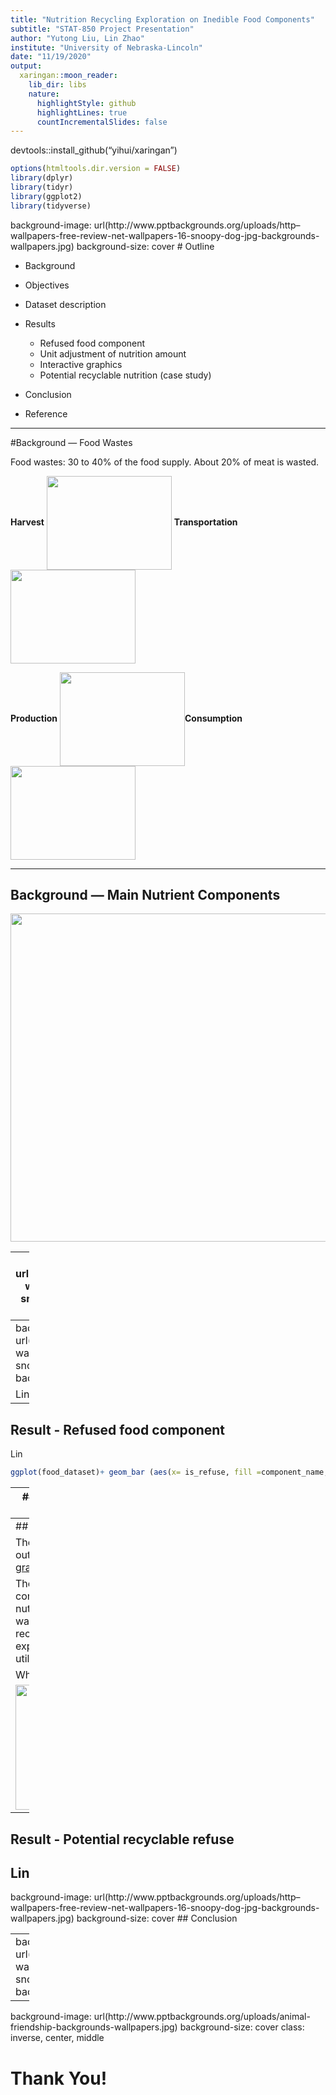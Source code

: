 ```yaml
---
title: "Nutrition Recycling Exploration on Inedible Food Components"
subtitle: "STAT-850 Project Presentation"
author: "Yutong Liu, Lin Zhao"
institute: "University of Nebraska-Lincoln"
date: "11/19/2020"
output:
  xaringan::moon_reader:
    lib_dir: libs
    nature:
      highlightStyle: github
      highlightLines: true
      countIncrementalSlides: false
---
```

devtools::install_github("yihui/xaringan")
```r
options(htmltools.dir.version = FALSE)
library(dplyr)
library(tidyr)
library(ggplot2)
library(tidyverse)
```

background-image: url(http://www.pptbackgrounds.org/uploads/http--wallpapers-free-review-net-wallpapers-16-snoopy-dog-jpg-backgrounds-wallpapers.jpg)
background-size: cover
# Outline

- Background

- Objectives

- Dataset description

- Results 
    + Refused food component
    + Unit adjustment of nutrition amount
    + Interactive graphics
    + Potential recyclable nutrition (case study)
- Conclusion 

- Reference

---

#Background --- Food Wastes

Food wastes: 30 to 40% of the food supply. About 20% of meat is wasted.  



**Harvest**   <img src="figure/harvest.png" width="200" height="150" align="center" />  **Transportation** <img src="figure/transportation.png" width="200" height="150" align="center" />   


**Production**  <img src="figure/production.png" width="200" height="150" align="center" />**Consumption**   <img src="figure/consumption.png" width="200" height="150" align="center" />   

---

## Background --- Main Nutrient Components

<img src="figure/nutrition_component.png" width="650" height="525" align="center" /> 

---
background-image: url(http://www.pptbackgrounds.org/uploads/http--wallpapers-free-review-net-wallpapers-16-snoopy-dog-jpg-backgrounds-wallpapers.jpg)
background-size: cover

## Objective

The **overall objective** of this project is to look for a higher amount of discarded/non-edible food components in meat with a higher amount of beneficial nutrients, in order to provide a research idea to extract nutrients from recycled food components to decrease food waste.     
The **specific objectives** are:  

1. Looking for potential recyclable food components.   

2. Adjusting units for nutrient amount, and calculating the exact     
amount of each nutrient grouped by food component. 

3. Exploring potential recyclable food components with    
higher nutrient amount.
    + Total nutrient amount
    + Weighted nutrient amount
   
4. Case Study --- Vitamin E

---
background-image: url(http://www.pptbackgrounds.org/uploads/http--wallpapers-free-review-net-wallpapers-16-snoopy-dog-jpg-backgrounds-wallpapers.jpg)
background-size: cover
## Dataset description

Lin
```r
food_component <- read.csv("datasets/food_component.csv")
food_nutrient <- read.csv("datasets/food_nutrient.csv")
nutrient <- read.csv("datasets/nutrient.csv")
food_component_nutrient <- inner_join(food_component,food_nutrient,by = "fdc_id") # This results in 6300 observations of 18 variables
food_component_nutrient <- inner_join(food_component_nutrient, nutrient, by= c("nutrient_id"="id") ) # add the nutrient name instead of nutrient id
food_dataset <- food_component_nutrient[,c(3,4,5,6,11,14,15,16,19,20)] # the "food nutrient of food component" analysis
col_names <- c("component_name","pct_weight","is_refuse","gram_weight","nutrient_amount","min","max","median","nutrient_name","nutrient_unit")
colnames(food_dataset) <- col_names
food_dataset <- food_dataset[,c(1,2,3,4,9,5,6,7,8,10)]
food_dataset <- food_dataset %>% mutate(nutrition_amount_in_component= nutrient_amount/100*(gram_weight/pct_weight))  
```

---
## Result - Refused food component

Lin

```r
ggplot(food_dataset)+ geom_bar (aes(x= is_refuse, fill =component_name, weight = nutrition_amount_in_component))
```

---
## Result - Adjust units of nutrition amount

Lin

```r
food_dataset <- food_dataset %>% filter(is_refuse == 'Y') %>% group_by (nutrient_name)
ggplot(food_dataset)+ geom_bar(aes(x= component_name, fill =component_name, weight = nutrition_amount_in_component)) + coord_flip() + facet_wrap(~nutrient_unit)
```

---
## Result - Interactive graphics

The clear data visualization is carried out via [shiny applet---interactive graphics](https://lzhao.shinyapps.io/nutrition/)   

The food component **Separable Lean** contains the highest amount for all nutrients, due to it exists in many food wastes, therefore, it is a very valuable recycling food component that we will explore later for nutrient extraction and utilize.   

Why **interactive graphics** ?     
   
<img src="figure/interactive.png" width="300" height="200" align="center" /> 

---
## Result - Potential recyclable refuse

Lin
---
background-image: url(http://www.pptbackgrounds.org/uploads/http--wallpapers-free-review-net-wallpapers-16-snoopy-dog-jpg-backgrounds-wallpapers.jpg)
background-size: cover
## Conclusion


---
background-image: url(http://www.pptbackgrounds.org/uploads/http--wallpapers-free-review-net-wallpapers-16-snoopy-dog-jpg-backgrounds-wallpapers.jpg)
background-size: cover
## References



---
background-image: url(http://www.pptbackgrounds.org/uploads/animal-friendship-backgrounds-wallpapers.jpg)
background-size: cover
class: inverse, center, middle

# Thank You!



